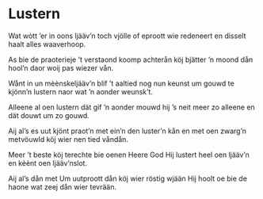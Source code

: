 
# Lustern

<PoemAudio src={fragment} performer={readers.anja} />

<PoemText>

Wat wòtt ’er in oons ljääv’n
toch vjölle of eproott
wie redeneert en disselt
haalt alles waaverhoop.

As bie de praoterieje
’t verstaond koomp achterån
köj bjätter ’n moond dån hool’n
daor woij pas wiezer vån.

Wånt in un mèènskeljääv’n
blif ’t aaltied nog nun keunst
um gouwd te kjönn’n lustern
naor wat ’n aonder weunsk’t.

Alleene al oen lustern
dät gif ’n aonder mouwd
hij ’s neit meer zo alleene
en dät douwt um zo gouwd.

Aij al’s es uut kjönt praot’n
met ein’n den luster’n kån
en met oen zwarg’n metvöuwld
köj wier nen tied våndån.

Meer ’t beste köj terechte
bie oenen Heere God
Hij lustert heel oen ljääv’n
en kèènt oen ljääv’nslot.

Aij al’s dån met Um uutproott
dån köj wier röstig wjään
Hij hoolt oe bie de haone
wat zeej dån wier tevrään.

</PoemText>
